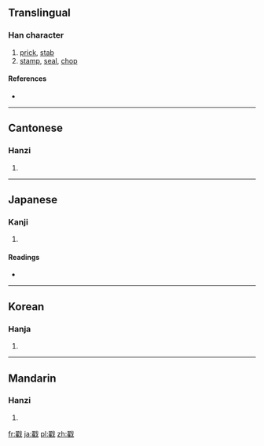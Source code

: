==Translingual==

===Han character===
{{Han char|rn=62|rad=戈|as=14|sn=18|four=1325<sub>0</sub>|canj=尸土戈 (SGI)}}

# [[prick]], [[stab]]
# [[stamp]], [[seal]], [[chop]]

====References====
* {{Han ref|kx=0414.240|dkj=11684|dj=0758.150|hdz=21414.040|uh=6233|ud=25139|bh=C257|bd=49751}}

----

==Cantonese==

===Hanzi===
{{yue-hanzi|jyut=|y=cheuk3}}

# {{defn|Cantonese|sort=戈14}}

----

==Japanese==

===Kanji===
{{ja-kanji|grade=|rs=戈14}}

# {{defn|Japanese|sort=戈14}}

====Readings====
* {{ja-readings|on=[[たく]] (taku)|kun=[[さす]] (sasu), [[つく]] (tsuku)}}

----

==Korean==

===Hanja===
{{ko-hanja|hangeul=착|eumhun=|rv=chak|mr=ch'ak|y=chak}}

# {{defn|Korean|sort=戈14}}

----

==Mandarin==

===Hanzi===
{{cmn-hanzi|pin=[[ài]] ([[ai4]]), [[chuō]] ([[chuo1]])|wg=ai<sup>4</sup>, ch'o<sup>1</sup>}}

# {{defn|Mandarin|sort=戈14}}

[[fr:戳]]
[[ja:戳]]
[[pl:戳]]
[[zh:戳]]